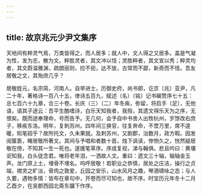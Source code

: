 ```yaml
---
---
---
```

title: 故京兆元少尹文集序
---



天地间有粹灵气焉，万类皆得之，而人居多；就人中，文人得之又居多。盖是气凝为性，发为志，散为文。粹胜灵者，其文冲以恬；灵胜粹者，其文宣以秀；粹灵均者，其文蔚温雅渊，疏朗丽则，捡不扼，达不放，古常而不鄙，新奇而不怪。吾友居敬之文，其殆庶几乎？

居敬姓元，名宗简，河南人。自举进士，历御史府，尚书郎，讫京〔兆〕亚尹，凡二十年，著格诗一百八十五，律诗五百九，赋述（名）〔铭〕记书碣赞序七十五：总七百六十九章，合三十卷。长庆（三）〔二〕年冬疾，弥留，将启手〔足〕，无他语，语其子途云：吾平生酷嗜诗，白乐天知我者，我殁，其遗文得乐天为之序，无恨矣。既而途奉理命，号而告予。无几何，会予自中书舍人出牧杭州，岁馀改右庶子，移疾东洛。明年，复刺苏州。四年间三换官，往复奔命，不啻万里，席不遑暖，矧笔砚乎？故所托文，久未果就。及刺苏州，又剧郡，治数月，政方暇。因发阅箧袠，睹居敬所著文。其间与予唱和者数十首，烛下讽读，惨恻久之，恍然疑居敬在傍，不知其一生一死也。遂援笔草序。序成复视，涕与翰俱。悲且吟曰：黄壤讵知我，白头徒念君。唯将老年泪，一洒故人文。重曰：遗文三十轴，轴轴金玉声。龙门原上土，埋骨不埋名。呜呼居敬！若职业之恭慎，居处之庄洁，操行之贞端，襟灵之旷淡，骨肉之敦爱，丘园之安乐，山水风月之趣，琴酒啸咏之态；与人久要，遇物多情：皆布在章句中，开卷而尽可知也，故不序。时宝历元年冬十二月乙酉夕，在吴郡西园北斋东牖下作序。